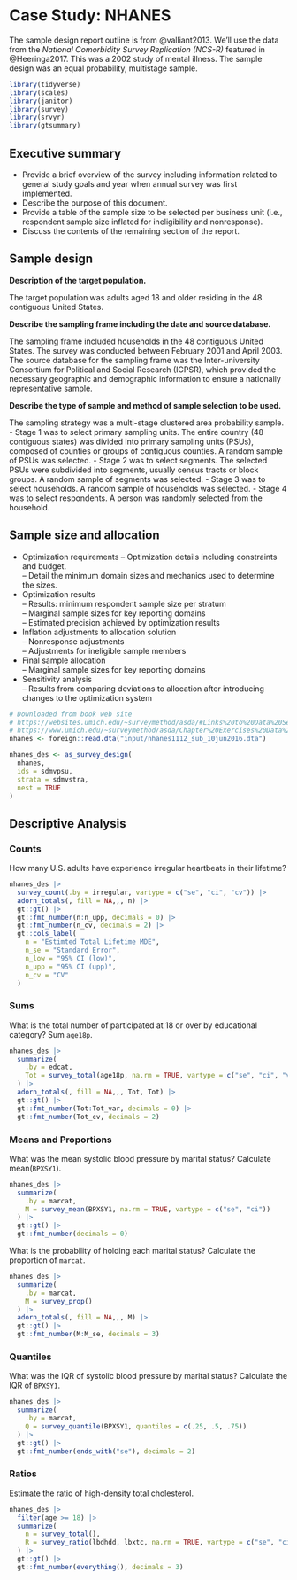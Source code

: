# Case Study: NHANES

The sample design report outline is from @valliant2013. We'll use the data from the *National Comorbidity Survey Replication (NCS-R)* featured in @Heeringa2017. This was a 2002 study of mental illness. The sample design was an equal probability, multistage sample.

```r
library(tidyverse)
library(scales)
library(janitor)
library(survey)
library(srvyr)
library(gtsummary)
```

## Executive summary

- Provide a brief overview of the survey including information related  to general study goals and year when annual survey was first implemented.
- Describe the purpose of this document.
- Provide a table of the sample size to be selected per business unit (i.e.,  respondent sample size inflated for ineligibility and nonresponse). 
- Discuss the contents of the remaining section of the report.  

## Sample design

**Description of the target population.** 

The target population was adults aged 18 and older residing in the 48 contiguous United States.

**Describe the sampling frame including the date and source database.** 

The sampling frame included households in the 48 contiguous United States. The survey was conducted between February 2001 and April 2003. The source database for the sampling frame was the Inter-university Consortium for Political and Social Research (ICPSR), which provided the necessary geographic and demographic information to ensure a nationally representative sample.

**Describe the type of sample and method of sample selection to be used.** 

The sampling strategy was a multi-stage clustered area probability sample. 
  - Stage 1 was to select primary sampling units. The entire country (48 contiguous states) was divided into primary sampling units (PSUs), composed of counties or groups of contiguous counties. A random sample of PSUs was selected.
  - Stage 2 was to select segments. The selected PSUs were subdivided into segments, usually census tracts or block groups. A random sample of segments was selected.
  - Stage 3 was to select households. A random sample of households was selected.
  - Stage 4 was to select respondents. A person was randomly selected from the household.

## Sample size and allocation

- Optimization requirements
  – Optimization details including constraints and budget.  
  – Detail the minimum domain sizes and mechanics used to determine  the sizes. 
- Optimization results  
  – Results: minimum respondent sample size per stratum  
  – Marginal sample sizes for key reporting domains  
  – Estimated precision achieved by optimization results  
- Inflation adjustments to allocation solution  
  – Nonresponse adjustments  
  – Adjustments for ineligible sample members  
- Final sample allocation  
  – Marginal sample sizes for key reporting domains  
- Sensitivity analysis  
  – Results from comparing deviations to allocation after introducing  changes to the optimization system  
 
```r
# Downloaded from book web site
# https://websites.umich.edu/~surveymethod/asda/#Links%20to%20Data%20Sets%20for%20First%20and%20Second%20Editions
# https://www.umich.edu/~surveymethod/asda/Chapter%20Exercises%20Data%20Sets%20Stata%2015SEP2017.zip
nhanes <- foreign::read.dta("input/nhanes1112_sub_10jun2016.dta")

nhanes_des <- as_survey_design(
  nhanes,
  ids = sdmvpsu,
  strata = sdmvstra,
  nest = TRUE
)
```

## Descriptive Analysis

### Counts

How many U.S. adults have experience irregular heartbeats in their lifetime?

```r
nhanes_des |>
  survey_count(.by = irregular, vartype = c("se", "ci", "cv")) |>
  adorn_totals(, fill = NA,,, n) |>
  gt::gt() |>
  gt::fmt_number(n:n_upp, decimals = 0) |>
  gt::fmt_number(n_cv, decimals = 2) |>
  gt::cols_label(
    n = "Estimted Total Lifetime MDE",
    n_se = "Standard Error",
    n_low = "95% CI (low)",
    n_upp = "95% CI (upp)",
    n_cv = "CV"
  )
```

### Sums

What is the total number of participated at 18 or over by educational category? Sum `age18p`.

```r
nhanes_des |>
  summarize(
    .by = edcat, 
    Tot = survey_total(age18p, na.rm = TRUE, vartype = c("se", "ci", "var", "cv"))
  ) |>
  adorn_totals(, fill = NA,,, Tot, Tot) |>
  gt::gt() |>
  gt::fmt_number(Tot:Tot_var, decimals = 0) |>
  gt::fmt_number(Tot_cv, decimals = 2)
```

### Means and Proportions

What was the mean systolic blood pressure by marital status? Calculate mean(`BPXSY1`).

```r
nhanes_des |>
  summarize(
    .by = marcat,
    M = survey_mean(BPXSY1, na.rm = TRUE, vartype = c("se", "ci"))
  ) |>
  gt::gt() |>
  gt::fmt_number(decimals = 0)
```

What is the probability of holding each marital status? Calculate the proportion of `marcat`.

```r
nhanes_des |>
  summarize(
    .by = marcat,
    M = survey_prop()
  ) |>
  adorn_totals(, fill = NA,,, M) |>
  gt::gt() |>
  gt::fmt_number(M:M_se, decimals = 3)
```

### Quantiles

What was the IQR of systolic blood pressure by marital status? Calculate the IQR of `BPXSY1`.

```r
nhanes_des |>
  summarize(
    .by = marcat,
    Q = survey_quantile(BPXSY1, quantiles = c(.25, .5, .75))
  ) |>
  gt::gt() |>
  gt::fmt_number(ends_with("se"), decimals = 2)
```

### Ratios

Estimate the ratio of high-density total cholesterol.

```r
nhanes_des |> 
  filter(age >= 18) |>
  summarize(
    n = survey_total(),
    R = survey_ratio(lbdhdd, lbxtc, na.rm = TRUE, vartype = c("se", "ci"))
  ) |>
  gt::gt() |>
  gt::fmt_number(everything(), decimals = 3)
```

